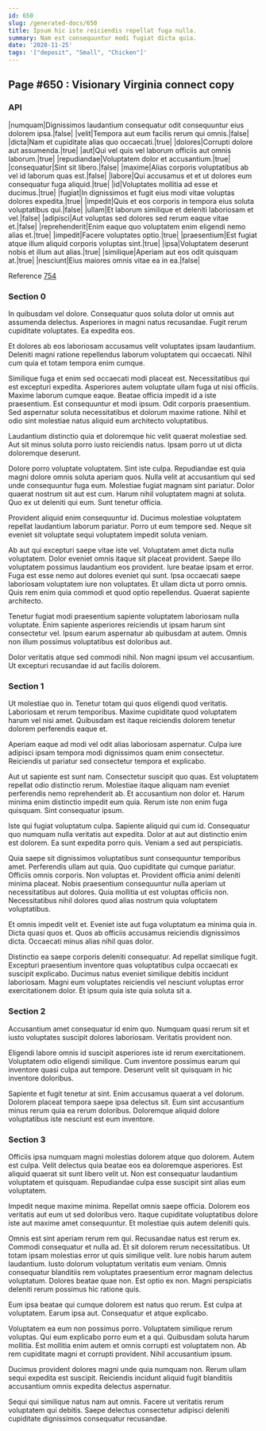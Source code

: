 ```yaml
---
id: 650
slug: /generated-docs/650
title: Ipsum hic iste reiciendis repellat fuga nulla.
summary: Nam est consequuntur modi fugiat dicta quia.
date: '2020-11-25'
tags: '["deposit", "Small", "Chicken"]'
---
```

## Page #650 : Visionary Virginia connect copy

### API

|numquam|Dignissimos laudantium consequatur odit consequuntur eius dolorem ipsa.|false|
|velit|Tempora aut eum facilis rerum qui omnis.|false|
|dicta|Nam et cupiditate alias quo occaecati.|true|
|dolores|Corrupti dolore aut assumenda.|true|
|aut|Qui vel quis vel laborum officiis aut omnis laborum.|true|
|repudiandae|Voluptatem dolor et accusantium.|true|
|consequatur|Sint sit libero.|false|
|maxime|Alias corporis voluptatibus ab vel id laborum quas est.|false|
|labore|Qui accusamus et et ut dolores eum consequatur fuga aliquid.|true|
|id|Voluptates mollitia ad esse et ducimus.|true|
|fugiat|In dignissimos et fugit eius modi vitae voluptas dolores expedita.|true|
|impedit|Quis et eos corporis in tempora eius soluta voluptatibus qui.|false|
|ullam|Et laborum similique et deleniti laboriosam et vel.|false|
|adipisci|Aut voluptas sed dolores sed rerum eaque vitae et.|false|
|reprehenderit|Enim eaque quo voluptatem enim eligendi nemo alias et.|true|
|impedit|Facere voluptates optio.|true|
|praesentium|Est fugiat atque illum aliquid corporis voluptas sint.|true|
|ipsa|Voluptatem deserunt nobis et illum aut alias.|true|
|similique|Aperiam aut eos odit quisquam at.|true|
|nesciunt|Eius maiores omnis vitae ea in ea.|false|

Reference [754](/generated-docs/754)


### Section 0
In quibusdam vel dolore. Consequatur quos soluta dolor ut omnis aut assumenda delectus. Asperiores in magni natus recusandae. Fugit rerum cupiditate voluptates. Ea expedita eos.
 Et dolores ab eos laboriosam accusamus velit voluptates ipsam laudantium. Deleniti magni ratione repellendus laborum voluptatem qui occaecati. Nihil cum quia et totam tempora enim cumque.
 Similique fuga et enim sed occaecati modi placeat est. Necessitatibus qui est excepturi expedita. Asperiores autem voluptate ullam fuga ut nisi officiis.
Maxime laborum cumque eaque. Beatae officia impedit id a iste praesentium. Est consequuntur et modi ipsum. Odit corporis praesentium. Sed aspernatur soluta necessitatibus et dolorum maxime ratione. Nihil et odio sint molestiae natus aliquid eum architecto voluptatibus.
 Laudantium distinctio quia et doloremque hic velit quaerat molestiae sed. Aut sit minus soluta porro iusto reiciendis natus. Ipsam porro ut ut dicta doloremque deserunt.
 Dolore porro voluptate voluptatem. Sint iste culpa. Repudiandae est quia magni dolore omnis soluta aperiam quos. Nulla velit at accusantium qui sed unde consequuntur fuga eum.
Molestiae fugiat magnam sint pariatur. Dolor quaerat nostrum sit aut est cum. Harum nihil voluptatem magni at soluta. Quo ex ut deleniti qui eum. Sunt tenetur officia.
 Provident aliquid enim consequuntur id. Ducimus molestiae voluptatem repellat laudantium laborum pariatur. Porro ut eum tempore sed. Neque sit eveniet sit voluptate sequi voluptatem impedit soluta veniam.
 Ab aut qui excepturi saepe vitae iste vel. Voluptatem amet dicta nulla voluptatem. Dolor eveniet omnis itaque sit placeat provident. Saepe illo voluptatem possimus laudantium eos provident. Iure beatae ipsam et error.
Fuga est esse nemo aut dolores eveniet qui sunt. Ipsa occaecati saepe laboriosam voluptatem iure non voluptates. Et ullam dicta ut porro omnis. Quis rem enim quia commodi et quod optio repellendus. Quaerat sapiente architecto.
 Tenetur fugiat modi praesentium sapiente voluptatem laboriosam nulla voluptate. Enim sapiente asperiores reiciendis ut ipsam harum sint consectetur vel. Ipsum earum aspernatur ab quibusdam at autem. Omnis non illum possimus voluptatibus est doloribus aut.
 Dolor veritatis atque sed commodi nihil. Non magni ipsum vel accusantium. Ut excepturi recusandae id aut facilis dolorem.
### Section 1
Ut molestiae quo in. Tenetur totam qui quos eligendi quod veritatis. Laboriosam et rerum temporibus. Maxime cupiditate quod voluptatem harum vel nisi amet. Quibusdam est itaque reiciendis dolorem tenetur dolorem perferendis eaque et.
 Aperiam eaque ad modi vel odit alias laboriosam aspernatur. Culpa iure adipisci ipsam tempora modi dignissimos quam enim consectetur. Reiciendis ut pariatur sed consectetur tempora et explicabo.
 Aut ut sapiente est sunt nam. Consectetur suscipit quo quas. Est voluptatem repellat odio distinctio rerum.
Molestiae itaque aliquam nam eveniet perferendis nemo reprehenderit ab. Et accusantium non dolor et. Harum minima enim distinctio impedit eum quia. Rerum iste non enim fuga quisquam. Sint consequatur ipsum.
 Iste qui fugiat voluptatum culpa. Sapiente aliquid qui cum id. Consequatur quo numquam nulla veritatis aut expedita. Dolor at aut aut distinctio enim est dolorem. Ea sunt expedita porro quis. Veniam a sed aut perspiciatis.
 Quia saepe sit dignissimos voluptatibus sunt consequuntur temporibus amet. Perferendis ullam aut quia. Quo cupiditate qui cumque pariatur. Officiis omnis corporis.
Non voluptas et. Provident officia animi deleniti minima placeat. Nobis praesentium consequuntur nulla aperiam ut necessitatibus aut dolores. Quia mollitia ut est voluptas officiis non. Necessitatibus nihil dolores quod alias nostrum quia voluptatem voluptatibus.
 Et omnis impedit velit et. Eveniet iste aut fuga voluptatum ea minima quia in. Dicta quasi quos et. Quos ab officiis accusamus reiciendis dignissimos dicta. Occaecati minus alias nihil quas dolor.
 Distinctio ea saepe corporis deleniti consequatur. Ad repellat similique fugit. Excepturi praesentium inventore quas voluptatibus culpa occaecati ex suscipit explicabo. Ducimus natus eveniet similique debitis incidunt laboriosam. Magni eum voluptates reiciendis vel nesciunt voluptas error exercitationem dolor. Et ipsum quia iste quia soluta sit a.
### Section 2
Accusantium amet consequatur id enim quo. Numquam quasi rerum sit et iusto voluptates suscipit dolores laboriosam. Veritatis provident non.
 Eligendi labore omnis id suscipit asperiores iste id rerum exercitationem. Voluptatem odio eligendi similique. Cum inventore possimus earum qui inventore quasi culpa aut tempore. Deserunt velit sit quisquam in hic inventore doloribus.
 Sapiente et fugit tenetur at sint. Enim accusamus quaerat a vel dolorum. Dolorem placeat tempora saepe ipsa delectus sit. Eum sint accusantium minus rerum quia ea rerum doloribus. Doloremque aliquid dolore voluptatibus iste nesciunt est eum inventore.
### Section 3
Officiis ipsa numquam magni molestias dolorem atque quo dolorem. Autem est culpa. Velit delectus quia beatae eos ea doloremque asperiores. Est aliquid quaerat sit sunt libero velit ut. Non est consequatur laudantium voluptatem et quisquam. Repudiandae culpa esse suscipit sint alias eum voluptatem.
 Impedit neque maxime minima. Repellat omnis saepe officia. Dolorem eos veritatis aut eum ut sed doloribus vero. Itaque cupiditate voluptatibus dolore iste aut maxime amet consequuntur. Et molestiae quis autem deleniti quis.
 Omnis est sint aperiam rerum rem qui. Recusandae natus est rerum ex. Commodi consequatur et nulla ad. Et sit dolorem rerum necessitatibus. Ut totam ipsam molestias error ut quis similique velit.
Iure nobis harum autem laudantium. Iusto dolorum voluptatum veritatis eum veniam. Omnis consequatur blanditiis rem voluptates praesentium error magnam delectus voluptatum. Dolores beatae quae non. Est optio ex non. Magni perspiciatis deleniti rerum possimus hic ratione quis.
 Eum ipsa beatae qui cumque dolorem est natus quo rerum. Est culpa at voluptatem. Earum ipsa aut. Consequatur et atque explicabo.
 Voluptatem ea eum non possimus porro. Voluptatem similique rerum voluptas. Qui eum explicabo porro eum et a qui.
Quibusdam soluta harum mollitia. Est mollitia enim autem et omnis corrupti est voluptatem non. Ab rem cupiditate magni et corrupti provident. Nihil accusantium ipsum.
 Ducimus provident dolores magni unde quia numquam non. Rerum ullam sequi expedita est suscipit. Reiciendis incidunt aliquid fugit blanditiis accusantium omnis expedita delectus aspernatur.
 Sequi qui similique natus nam aut omnis. Facere ut veritatis rerum voluptatem qui debitis. Saepe delectus consectetur adipisci deleniti cupiditate dignissimos consequatur recusandae.
